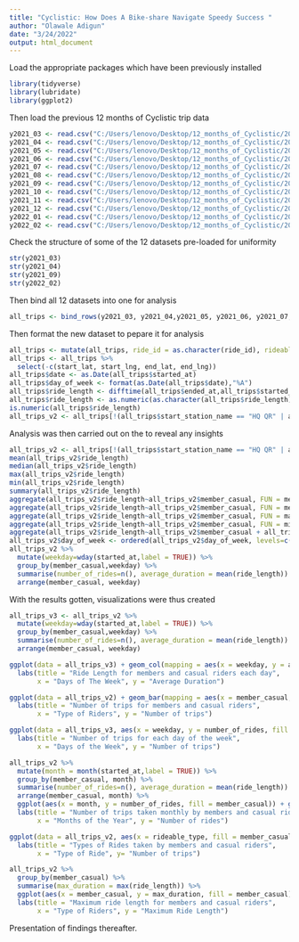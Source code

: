 ---
title: "Cyclistic: How Does A Bike-share Navigate Speedy Success "
author: "Olawale Adigun"
date: "3/24/2022"
output: html_document
---
Load the appropriate packages which have been previously installed 
```{r}
library(tidyverse)
library(lubridate)
library(ggplot2)
```
Then load the previous 12 months of Cyclistic trip data
```{r}
y2021_03 <- read.csv("C:/Users/lenovo/Desktop/12_months_of_Cyclistic/202103-divvy-tripdata.csv")
y2021_04 <- read.csv("C:/Users/lenovo/Desktop/12_months_of_Cyclistic/202104-divvy-tripdata.csv")
y2021_05 <- read.csv("C:/Users/lenovo/Desktop/12_months_of_Cyclistic/202105-divvy-tripdata.csv")
y2021_06 <- read.csv("C:/Users/lenovo/Desktop/12_months_of_Cyclistic/202106-divvy-tripdata.csv")
y2021_07 <- read.csv("C:/Users/lenovo/Desktop/12_months_of_Cyclistic/202107-divvy-tripdata.csv")
y2021_08 <- read.csv("C:/Users/lenovo/Desktop/12_months_of_Cyclistic/202108-divvy-tripdata.csv")
y2021_09 <- read.csv("C:/Users/lenovo/Desktop/12_months_of_Cyclistic/202109-divvy-tripdata.csv")
y2021_10 <- read.csv("C:/Users/lenovo/Desktop/12_months_of_Cyclistic/202110-divvy-tripdata.csv")
y2021_11 <- read.csv("C:/Users/lenovo/Desktop/12_months_of_Cyclistic/202111-divvy-tripdata.csv")
y2021_12 <- read.csv("C:/Users/lenovo/Desktop/12_months_of_Cyclistic/202112-divvy-tripdata.csv")
y2022_01 <- read.csv("C:/Users/lenovo/Desktop/12_months_of_Cyclistic/202201-divvy-tripdata.csv")
y2022_02 <- read.csv("C:/Users/lenovo/Desktop/12_months_of_Cyclistic/202202-divvy-tripdata.csv")
```
Check the structure of some of the 12 datasets pre-loaded for uniformity
```{r}
str(y2021_03)
str(y2021_04)
str(y2021_09)
str(y2022_02)
```
Then bind all 12 datasets into one for analysis
```{r}
all_trips <- bind_rows(y2021_03, y2021_04,y2021_05, y2021_06, y2021_07, y2021_08,y2021_09, y2021_10, y2021_11, y2021_12,y2022_01,y2022_02)
```
Then format the new dataset to pepare it for analysis
```{r}
all_trips <- mutate(all_trips, ride_id = as.character(ride_id), rideable_type = as.character(rideable_type))
all_trips <- all_trips %>% 
  select(-c(start_lat, start_lng, end_lat, end_lng))
all_trips$date <- as.Date(all_trips$started_at)
all_trips$day_of_week <- format(as.Date(all_trips$date),"%A")
all_trips$ride_length <- difftime(all_trips$ended_at,all_trips$started_at)
all_trips$ride_length <- as.numeric(as.character(all_trips$ride_length))
is.numeric(all_trips$ride_length)
all_trips_v2 <- all_trips[!(all_trips$start_station_name == "HQ QR" | all_trips$ride_length<0),]
```
Analysis was then carried out on the to reveal any insights
```{r}
all_trips_v2 <- all_trips[!(all_trips$start_station_name == "HQ QR" | all_trips$ride_length<0),]
mean(all_trips_v2$ride_length)
median(all_trips_v2$ride_length)
max(all_trips_v2$ride_length)
min(all_trips_v2$ride_length)
summary(all_trips_v2$ride_length)
aggregate(all_trips_v2$ride_length~all_trips_v2$member_casual, FUN = mean)
aggregate(all_trips_v2$ride_length~all_trips_v2$member_casual, FUN = median)
aggregate(all_trips_v2$ride_length~all_trips_v2$member_casual, FUN = max)
aggregate(all_trips_v2$ride_length~all_trips_v2$member_casual, FUN = min)
aggregate(all_trips_v2$ride_length~all_trips_v2$member_casual + all_trips_v2$day_of_week, FUN = mean)
all_trips_v2$day_of_week <- ordered(all_trips_v2$day_of_week, levels=c("Sunday", "Monday", "Tuesday", "Wednesday", "Thursday", "Friday", "Saturday"))
all_trips_v2 %>% 
  mutate(weekday=wday(started_at,label = TRUE)) %>% 
  group_by(member_casual,weekday) %>% 
  summarise(number_of_rides=n(), average_duration = mean(ride_length)) %>%  
  arrange(member_casual, weekday)
```
With the results gotten, visualizations were thus created
```{r}
all_trips_v3 <- all_trips_v2 %>% 
  mutate(weekday=wday(started_at,label = TRUE)) %>% 
  group_by(member_casual,weekday) %>% 
  summarise(number_of_rides=n(), average_duration = mean(ride_length)) %>%  
  arrange(member_casual, weekday)
```
```{r}
ggplot(data = all_trips_v3) + geom_col(mapping = aes(x = weekday, y = average_duration, fill = member_casual)) + 
  labs(title = "Ride Length for members and casual riders each day", 
       x = "Days of The Week", y = "Average Duration")

```

```{r}
ggplot(data = all_trips_v2) + geom_bar(mapping = aes(x = member_casual, fill = member_casual)) + scale_y_continuous(labels = scales::comma) + 
  labs(title = "Number of trips for members and casual riders", 
       x = "Type of Riders", y = "Number of trips")

```

```{r}
ggplot(data = all_trips_v3, aes(x = weekday, y = number_of_rides, fill = member_casual )) + geom_col(position = "dodge") + scale_y_continuous(labels = scales::comma) + 
  labs(title = "Number of trips for each day of the week", 
       x = "Days of the Week", y = "Number of trips")

```

```{r}
all_trips_v2 %>% 
  mutate(month = month(started_at,label = TRUE)) %>% 
  group_by(member_casual, month) %>% 
  summarise(number_of_rides=n(), average_duration = mean(ride_length)) %>%  
  arrange(member_casual, month) %>% 
  ggplot(aes(x = month, y = number_of_rides, fill = member_casual)) + geom_col(position = "dodge") + scale_y_continuous(labels = scales::comma) +
  labs(title = "Number of trips taken monthly by members and casual riders", 
       x = "Months of the Year", y = "Number of rides")
```

```{r}
ggplot(data = all_trips_v2, aes(x = rideable_type, fill = member_casual)) + geom_bar(position = "dodge") + scale_y_continuous(labels = scales::comma) + 
  labs(title = "Types of Rides taken by members and casual riders", 
       x = "Type of Ride", y= "Number of trips")

```

```{r}
all_trips_v2 %>% 
  group_by(member_casual) %>% 
  summarise(max_duration = max(ride_length)) %>%  
  ggplot(aes(x = member_casual, y = max_duration, fill = member_casual)) + geom_col(position = "dodge") + scale_y_continuous(labels = scales::comma) +
  labs(title = "Maximum ride length for members and casual riders", 
       x = "Type of Riders", y = "Maximum Ride Length")

```

Presentation of findings thereafter.
